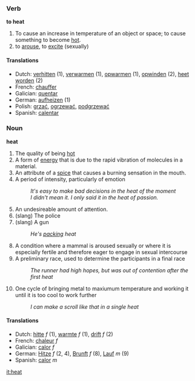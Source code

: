 ===Verb===
'''to heat'''

# To cause an increase in temperature of an object or space; to cause something to become [[hot]].
# to [[arouse]], to [[excite]] (sexually)

====Translations====
*Dutch: [[verhitten]] (1), [[verwarmen]] (1), [[opwarmen]] (1), [[opwinden]] (2), [[heet worden]] (2)
*French: [[chauffer]]
*Galician: [[quentar]]
*German: [[aufheizen]] (1)
*Polish: [[grzać]], [[ogrzewać]], [[podgrzewać]]
*Spanish: [[calentar]]

===Noun===
'''heat'''

# The quality of being [[hot]]
# A form of [[energy]] that is due to the rapid vibration of molecules in a material.
# An attribute of a [[spice]] that causes a burning sensation in the mouth.
# A period of intensity, particularly of emotion
#: ''It's easy to make bad decisions in the heat of the moment''
#: ''I didn't mean it.  I only said it in the heat of passion.''
# An undesireable amount of attention.
# (slang) The police
# (slang) A gun
#: ''He's [[pack]]ing heat''
# A condition where a mammal is aroused sexually or where it is especially fertile and therefore eager to engage in sexual intercourse
# A preliminary race, used to determine the participants in a final race
#: ''The runner had high hopes, but was out of contention after the first heat''
# One cycle of bringing metal to maxiumum temperature and working it until it is too cool to work further
#: ''I can make a scroll like that in a single heat''

====Translations====
*Dutch: [[hitte]] ''f'' (1), [[warmte]] ''f'' (1), [[drift]] ''f'' (2)
*French: [[chaleur]] ''f''
*Galician: [[calor]] ''f''
*German: [[Hitze]] ''f'' (2, 4), [[Brunft]] ''f'' (8), [[Lauf]] ''m'' (9)
*Spanish: [[calor]] ''m''

[[it:heat]]